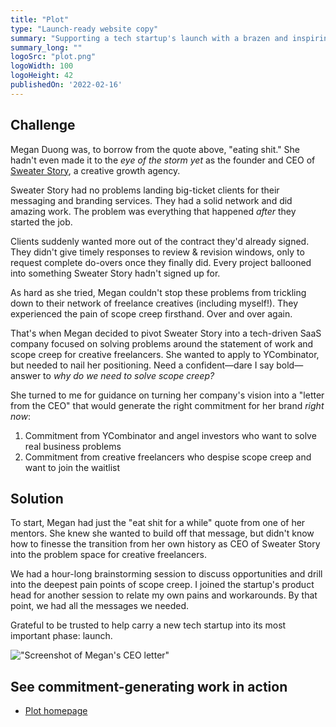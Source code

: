 ```yaml
---
title: "Plot"
type: "Launch-ready website copy"
summary: "Supporting a tech startup's launch with a brazen and inspiring letter from the CEO, tailored to generate commitment from VCs and creative freelancers."
summary_long: ""
logoSrc: "plot.png"
logoWidth: 100
logoHeight: 42
publishedOn: '2022-02-16'
---
```


## Challenge

Megan Duong was, to borrow from the quote above, "eating shit." She hadn't even made it to the _eye of the storm yet_ as
the founder and CEO of [Sweater Story](https://www.sweaterstory.com/), a creative growth agency.

Sweater Story had no problems landing big-ticket clients for their messaging and branding services. They had a solid
network and did amazing work. The problem was everything that happened _after_ they started the job.

Clients suddenly wanted more out of the contract they'd already signed. They didn't give timely responses to review
&amp; revision windows, only to request complete do-overs once they finally did. Every project ballooned into something Sweater Story hadn't signed up for.

As hard as she tried, Megan couldn't stop these problems from trickling down to their network of freelance creatives
(including myself!). They experienced the pain of scope creep firsthand. Over and over again.

That's when Megan decided to pivot Sweater Story into a tech-driven SaaS company focused on solving problems around the
statement of work and scope creep for creative freelancers. She wanted to apply to YCombinator, but needed to nail her
positioning. Need a confident&mdash;dare I say bold&mdash;answer to _why do we need to solve scope creep?_

She turned to me for guidance on turning her company's vision into a "letter from the CEO" that would generate the right
commitment for her brand _right now_:

1. Commitment from YCombinator and angel investors who want to solve real business problems
2. Commitment from creative freelancers who <span className="text-orange font-medium">despise</span> scope creep and
   want to join the waitlist

## Solution

To start, Megan had just the "eat shit for a while" quote from one of her mentors. She knew she wanted to build off that
message, but didn't know how to finesse the transition from her own history as CEO of Sweater Story into the problem
space for creative freelancers.

We had a hour-long brainstorming session to discuss opportunities and drill into the deepest pain points of scope creep.
I joined the startup's product head for another session to relate my own pains and workarounds. By that point, we had
all the messages we needed.


Grateful to be trusted to help carry a new tech startup into its most important phase: launch.

!["Screenshot of Megan's CEO letter"](/static/projects/plot/copy.png)

## See commitment-generating work in action

- [Plot homepage](https://www.tryplot.com/)
